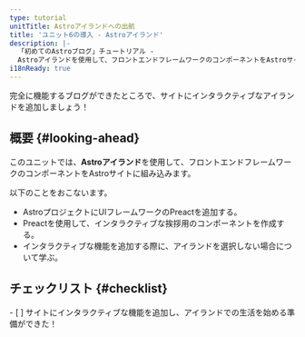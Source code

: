 ```yaml
---
type: tutorial
unitTitle: Astroアイランドへの出航
title: 'ユニット6の導入 - Astroアイランド'
description: |-
  「初めてのAstroブログ」チュートリアル -
  Astroアイランドを使用して、フロントエンドフレームワークのコンポーネントをAstroサイトに組み込む
i18nReady: true
---
```




完全に機能するブログができたところで、サイトにインタラクティブなアイランドを追加しましょう！

## 概要 \{#looking-ahead\}

このユニットでは、**Astroアイランド**を使用して、フロントエンドフレームワークのコンポーネントをAstroサイトに組み込みます。

以下のことをおこないます。
- AstroプロジェクトにUIフレームワークのPreactを追加する。
- Preactを使用して、インタラクティブな挨拶用のコンポーネントを作成する。
- インタラクティブな機能を追加する際に、アイランドを選択しない場合について学ぶ。


<Box icon="check-list">

## チェックリスト \{#checklist\}

<Checklist key="interactivity">
- [ ] サイトにインタラクティブな機能を追加し、アイランドでの生活を始める準備ができた！
</Checklist>
</Box>
